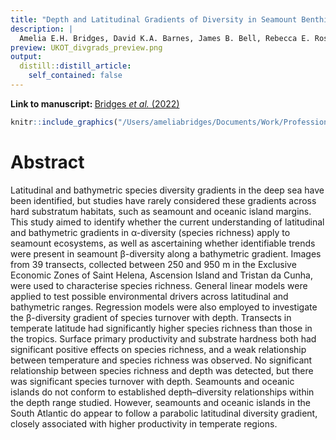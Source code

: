 ```yaml
---
title: "Depth and Latitudinal Gradients of Diversity in Seamount Benthic Communities"
description: |
  Amelia E.H. Bridges, David K.A. Barnes, James B. Bell, Rebecca E. Ross & Kerry L. Howell
preview: UKOT_divgrads_preview.png
output:
  distill::distill_article:
    self_contained: false
---
```


**Link to manuscript: **[Bridges *et al.* (2022)](https://onlinelibrary.wiley.com/doi/full/10.1111/jbi.14355)

::: {.floatting}
```r
knitr::include_graphics("/Users/ameliabridges/Documents/Work/Professional_website/AEHB-website/_publications/2022-05-29-ukotdivgrads/UKOT_divgrads_preview.png")
```

# Abstract 

Latitudinal and bathymetric species diversity gradients in the deep sea have been identified, but studies have rarely considered these gradients across hard substratum habitats, such as seamount and oceanic island margins. This study aimed to identify whether the current understanding of latitudinal and bathymetric gradients in α-diversity (species richness) apply to seamount ecosystems, as well as ascertaining whether identifiable trends were present in seamount β-diversity along a bathymetric gradient. Images from 39 transects, collected between 250 and 950 m in the Exclusive Economic Zones of Saint Helena, Ascension Island and Tristan da Cunha, were used to characterise species richness. General linear models were applied to test possible environmental drivers across latitudinal and bathymetric ranges. Regression models were also employed to investigate the β-diversity gradient of species turnover with depth. Transects in temperate latitude had significantly higher species richness than those in the tropics. Surface primary productivity and substrate hardness both had significant positive effects on species richness, and a weak relationship between temperature and species richness was observed. No significant relationship between species richness and depth was detected, but there was significant species turnover with depth. Seamounts and oceanic islands do not conform to established depth–diversity relationships within the depth range studied. However, seamounts and oceanic islands in the South Atlantic do appear to follow a parabolic latitudinal diversity gradient, closely associated with higher productivity in temperate regions.

:::